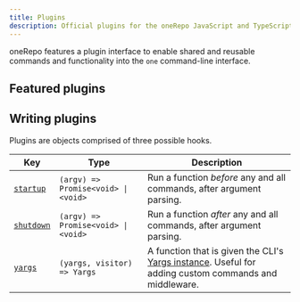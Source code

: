 ```yaml
---
title: Plugins
description: Official plugins for the oneRepo JavaScript and TypeScript monorepo toolchain.
---
```



oneRepo features a plugin interface to enable shared and reusable commands and functionality into the `one` command-line interface.

## Featured plugins

<CardGrid>
	<LinkCardImage
		image={Changesets}
		title="Changesets"
		description="Manage changes across workspaces, changelog generation, and versioning."
		href="changesets/"
	/>
	<LinkCard
		title="Docgen"
		description="Generate Markdown documentation for the oneRepo CLI in your repository."
		href="docgen/"
	/>
	<LinkCardImage
		image={Eslint}
		title="ESLint"
		description="Run ESLint across your repo."
		href="eslint/"
	/>
	<LinkCardImage
		image={Jest}
		title="Jest"
		description="Run Jest tests across your repo."
		href="jest/"
	/>
	<LinkCard
		title="Performance Writer"
		description="Example plugin for monitoring performance of commands run in your repository."
		href="performance-writer/"
	/>
	<LinkCardImage
		image={Prettier}
		title="Prettier"
		description="Format files with Preggier."
		href="prettier/"
	/>
	<LinkCardImage
		image={TypeScript}
		title="TypeScript"
		description="Automatically sync tsconfig project references and run tsc through the oneRepo CLI."
		href="typescript/"
	/>
	<LinkCardImage
		image={Vitest}
		title="Vitest"
		description="Run Vitest tests across your repo."
		href="vitest/"
	/>
</CardGrid>

## Writing plugins

Plugins are objects comprised of three possible hooks.

| Key                          | Type                                | Description                                                                                                                                      |
| ---------------------------- | ----------------------------------- | ------------------------------------------------------------------------------------------------------------------------------------------------ |
| [`startup`](/api/#startup)   | `(argv) => Promise<void> \| <void>` | Run a function _before_ any and all commands, after argument parsing.                                                                            |
| [`shutdown`](/api/#shutdown) | `(argv) => Promise<void> \| <void>` | Run a function _after_ any and all commands, after argument parsing.                                                                             |
| [`yargs`](/api/#yargs)       | `(yargs, visitor) => Yargs`         | A function that is given the CLI's [Yargs instance](https://yargs.js.org/docs/#api-reference). Useful for adding custom commands and middleware. |
